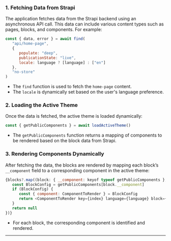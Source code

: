 

### 1. **Fetching Data from Strapi**

The application fetches data from the Strapi backend using an asynchronous API call. This data can include various content types such as pages, blocks, and components. For example:

```javascript
const { data, error } = await find(
   "api/home-page",
   {
      populate: "deep",
      publicationState: "live",
      locale: language ? [language] : ["en"]
   },
   "no-store"
)
```

- The `find` function is used to fetch the `home-page` content.
- The `locale` is dynamically set based on the user's language preference.

### 2. **Loading the Active Theme**

Once the data is fetched, the active theme is loaded dynamically:

```javascript
const { getPublicComponents } = await loadActiveTheme()
```

- The `getPublicComponents` function returns a mapping of components to be rendered based on the block data from Strapi.

### 3. **Rendering Components Dynamically**

After fetching the data, the blocks are rendered by mapping each block’s `__component` field to a corresponding component in the active theme:

```javascript
{blocks?.map((block: { __component: keyof typeof getPublicComponents }, index: number) => {
   const BlockConfig = getPublicComponents[block.__component]
   if (BlockConfig) {
      const { component: ComponentToRender } = BlockConfig
      return <ComponentToRender key={index} language={language} block={block} />
   }
   return null
})}
```

- For each block, the corresponding component is identified and rendered.

---

